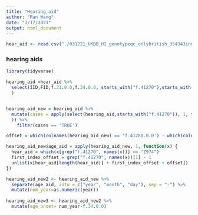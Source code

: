 ```yaml
---
title: "Hearing_aid"
author: "Ran Wang"
date: "3/17/2021"
output: html_document
---
```



```r
hear_aid <- read.csv("./031221_UKBB_HI_genotypeqc_onlybritish_354343indiv_excr.csv") #cleaned data

```



### hearing aids 
```r
library(tidyverse)

hearing_aid =hear_aid %>% 
  select(IID,FID,f.31.0.0,f.34.0.0, starts_with("f.41270"),starts_with("f.41280")
  )


hearing_aid_new = hearing_aid %>% 
  mutate(cases = apply(select(hearing_aid,starts_with("f.41270")), 1, function(x) any(x %in% c("Z974"))
  )) %>% 
    filter(cases == 'TRUE')

offset = which(colnames(hearing_aid_new) == 'f.41280.0.0') - which(colnames(hearing_aid_new) == 'f.41270.0.0')

hearing_aid_new$age_aid = apply(hearing_aid_new, 1, function(x) {
  hear_aid = which(x[grep("f.41270", names(x))] == "Z974")
  first_index_offset = grep("f.41270", names(x))[1] - 1
  unlist(x[hear_aid[length(hear_aid)] + first_index_offset + offset])
})

hearing_aid_new2 <- hearing_aid_new %>% 
  separate(age_aid, into = c("year", "month", "day"), sep = "-") %>% 
  mutate(num_year=as.numeric(year))
  
hearing_aid_new3 <- hearing_aid_new2 %>%   
  mutate(age_onset= num_year-f.34.0.0)

```
